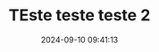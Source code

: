 ---
uid: teste 2
title: TEste teste teste 2
description: akdjhsdhakhdkhadhkahsdkjhaskjd
date: 2024-09-10 09:41:13
image: ''
tags: [JavaScript, 33ConceitosDoJS]
---